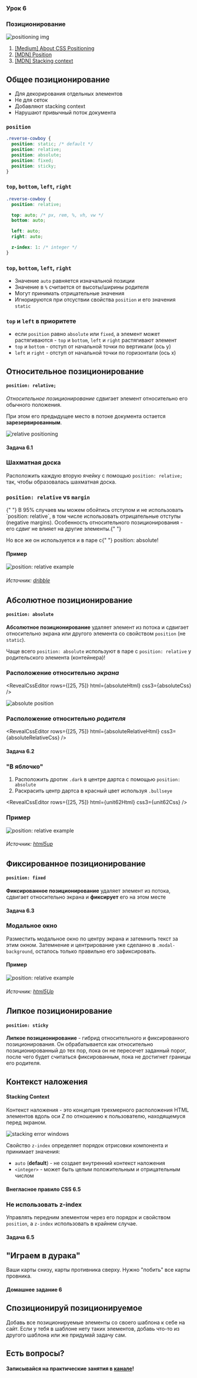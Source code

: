 
<section
  data-background={background}
  data-background-size="cover"
  data-background-position="top left"
  data-background-opacity={0.1}
>
<section>

### Урок 6

# Позиционирование

![positioning img](./images/positioning.png)

</section>
<section>

1. [[Medium] About CSS Positioning](https://medium.com/@demayous1/about-css-positioning-7a913dc7425a)
2. [[MDN] Position](https://developer.mozilla.org/ru/docs/Web/CSS/position)
3. [[MDN] Stacking context](https://developer.mozilla.org/ru/docs/Web/CSS/CSS_Positioning/Understanding_z_index/The_stacking_context)

</section>
</section>
<section>
<section>

## Общее позиционирование

</section>
<section>

- Для декорирования отдельных элементов
- Не для сеток
- Добавляют stacking context
- Нарушают привычный поток документа

</section>
<section>

### `position`

```css
.reverse-cowboy {
  position: static; /* default */
  position: relative;
  position: absolute;
  position: fixed;
  position: sticky;
}
```

</section>
<section>

### `top`, `bottom`, `left`, `right`

```css
.reverse-cowboy {
  position: relative;

  top: auto; /* px, rem, %, vh, vw */
  bottom: auto;

  left: auto;
  right: auto;

  z-index: 1: /* integer */
}
```

</section>
<section>

### `top`, `bottom`, `left`, `right`

- Значение `auto` равняется изначальной позиции
- Значение в `%` считается от высоты/ширины родителя
- Могут принимать отрицательные значения
- Игнорируются при отсуствии свойства `position` и его значения `static`

</section>
<section>

### `top` и `left` в приоритете

- если `position` равно `absolute` или `fixed`, а элемент может растягиваются - `top` и `bottom`,
  `left` и `right` растягивают элемент
- `top` и `bottom` - отступ от начальной точки по вертикали (ось y)
- `left` и `right` - отступ от начальной точки по горизонтали (ось x)

</section>
</section>
<section>
<section>

## Относительное позиционирование

#### `position: relative;`

</section>
<section>

_Относительное позиционирование_ сдвигает элемент относительно его обычного положения.

При этом его предыдущее место в потоке документа остается **зарезервированным**.

</section>
<section>

![relative positioning](./images/relative.png)

</section>
<section>

<RevealCssEditor css3={relativeCss} html={relativeHtml} />

</section>
<section id="unit-relative">

#### Задача 6.1

### Шахматная доска

Расположить каждую вторую ячейку с помощью `position: relative;` так, чтобы образовалась шахматная доска.

</section>
<section>

<RevealCssEditor html={unit61Html} css3={unit61Css} />

</section>
<section>

### `position: relative` vs `margin`

<div class="r-stack">

<p class="fragment fade-out" data-fragment-index={1}>
  {" "}
  В 95% случаев мы можем обойтись отступом и не использовать `position: relative`,
  в том числе использовать отрицательные отступы (negative margins). Особенность
  относительного позиционирования - его сдвиг не влияет на другие элементы.{" "}
</p>
<p class="fragment fade-in" data-fragment-index={1}>
  Но все же он используется и в паре с{" "}
  <inlineCode>position: absolute</inlineCode>!
  <audio data-autoplay src="/sounds/surprise-motherfucker.mp3" />
</p>

</div>

</section>
<section>

#### Пример

<ImgContainer width="80%">

![position: relative example](./images/example-relative.png)

###### Источник: [dribble](https://dribbble.com/shots/9380781-Locatee-Landing-page)

</ImgContainer>

</section>
</section>
<section>
<section>

## Абсолютное позиционирование

#### `position: absolute`

</section>
<section>

<div class="r-stack">

<p class="fragment fade-out" data-fragment-index={1}>

**Абсолютное позиционирование** удаляет элемент из потока и сдвигает относительно экрана или другого
элемента со свойством `position` (не `static`).

</p>
<p class="fragment fade-in" data-fragment-index={1}>

Чаще всего `position: absolute` используют в паре с `position: relative` у родительского элемента 
(контейнера)! 

<audio data-autoplay src="/sounds/surprise-motherfucker.mp3" />
</p>
</div>

</section>
<section>

### Расположение относительно _экрана_

<RevealCssEditor rows={[25, 75]} html={absoluteHtml} css3={absoluteCss} />

</section>
<section>

<ImgContainer>

![absolute position](images/position-absolute.png)

</ImgContainer>

</section>
<section>

### Расположение относительно _родителя_

<RevealCssEditor
  rows={[25, 75]}
  html={absoluteRelativeHtml}
  css3={absoluteRelativeCss}
/>

</section>
<section id="unit-absolute">

#### Задача 6.2

### "В яблочко"

1. Расположить дротик `.dark` в центре дартса c помощью `position: absolute`
2. Раскрасить центр дартса в красный цвет используя `.bullseye`

</section>
<section>

<RevealCssEditor rows={[25, 75]} html={unit62Html} css3={unit62Css} />

</section>
<section>

### Пример

<ImgContainer width="80%">

![position: relative example](./images/example-absolute.png)

###### Источник: [html5up](https://html5up.net/uploads/demos/spectral/#three)

</ImgContainer>

</section>
</section>
<section>
<section>

## Фиксированное позиционирование

#### `position: fixed`

</section>
<section>

**Фиксированное позиционирование** удаляет элемент из потока, сдвигает относительно экрана и 
**фиксирует** его на этом месте

</section>
<section>

<RevealCssEditor html={fixedHtml} css3={fixedCss} />

</section>
<section>

#### Задача 6.3
### Модальное окно

Разместить модальное окно по центру экрана и затемнить текст за этим окном. Затемнение и центрирование
уже сделанно в `.modal-background`, осталось только правильно его зафиксировать. 

</section>
<section>

<RevealCssEditor html={unit63Html} css3={unit63Css} />

</section>
<section>

#### Пример

<ImgContainer width="80%">

![position: relative example](./images/example-fixed.png)

###### Источник: [html5Up](https://html5up.net/hyperspace)

</ImgContainer>

</section>
</section>
<section>
<section>

## Липкое позиционирование
#### `position: sticky`

</section>
<section>

**Липкое позиционирование** - гибрид относительного и фиксированного позиционирования. Он обрабатывается как относительно позиционированный до тех пор, пока он не пересечет заданный порог, после чего будет считаться фиксированным, пока не достигнет границы его родителя.

</section>
<section>

<RevealCssEditor html={stickyHtml} css3={stickyCss} />

</section>
</section>
<section>
<section>

## Контекст наложения
#### Stacking Сontext

</section>
<section>

Контекст наложения - это концепция трехмерного расположения HTML элементов вдоль оси Z по отношению к пользователю, находящемуся перед экраном. 

</section>
<section>

<ImgContainer width="80%">

![stacking error windows](./images/stacking-error.png)

</ImgContainer>

</section>
<section>

<RevealCssEditor html={stackingContextHtml} css3={stackingContextCss} />

</section>
<section>

Свойство `z-index` определяет порядок отрисовки компонента и принимает значения:

- `auto` (**default**) - не создает внутренний контекст наложения
- `<integer>` - может быть целым положительным и отрицательным числом

</section>
<section>

<RevealCssEditor html={stackingCustomHtml} css3={stackingCustomCss} />

</section>
<section>

#### Внегласное правило CSS 6.5
### Не использовать z-index

Управлять передним элементом через его порядок и свойством `position`, а `z-index` использовать в
крайнем случае.

</section>
<section>

<RevealCssEditor html={stackingOrderHtml} css3={stackingOrderCss} />

</section>
<section>

#### Задача 6.5
## "Играем в дурака"

Ваши карты снизу, карты противника сверху. Нужно "побить" все карты провника.

</section>
<section>

<RevealCssEditor html={unit65Html} css3={unit65Css} />

</section>
</section>
<section>
<section>

#### Домашнее задание 6
## Спозиционируй позиционируемое

Добавь все позиционируемые элементы со своего шаблона к себе на сайт. Если у тебя в шаблоне нету 
таких элементов, добавь что-то из другого шаблона или же придумай задачу сам. 

</section>
<section>

## Есть вопросы?
#### Записывайся на практические занятия в [канале](https://t.me/hipstacodingschool)!

</section>
<section data-background={theEnd}>

<audio data-autoplay src="/sounds/temptation-sensation.mp3" />

</section>
</section>